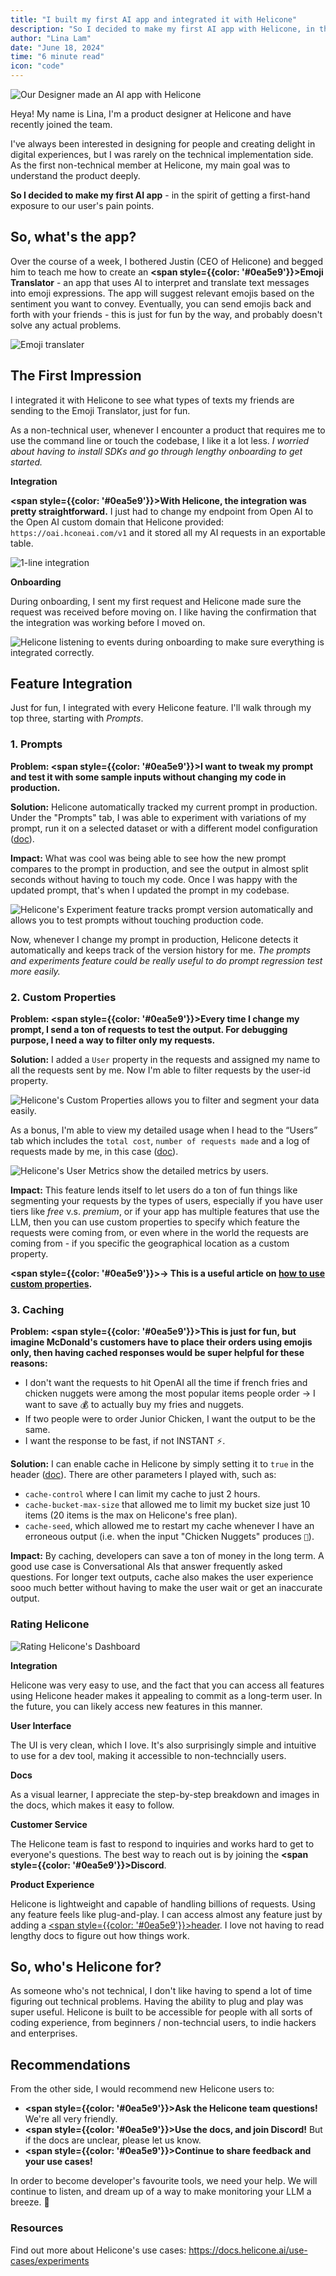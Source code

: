 ```yaml
---
title: "I built my first AI app and integrated it with Helicone"
description: "So I decided to make my first AI app with Helicone, in the spirit of getting a first-hand exposure to our user's pain points. "
author: "Lina Lam"
date: "June 18, 2024"
time: "6 minute read"
icon: "code"
---
```


![Our Designer made an AI app with Helicone](/static/blog/first-ai-app/lina-first-ai-app.png)

Heya! My name is Lina, I'm a product designer at Helicone and have recently joined the team. 

I've always been interested in designing for people and creating delight in digital experiences, but I was rarely on the technical implementation side. As the first non-technical member at Helicone, my main goal was to understand the product deeply. 

**So I decided to make my first AI app** - in the spirit of getting a first-hand exposure to our user's pain points. 

## So, what's the app?

Over the course of a week, I bothered Justin (CEO of Helicone) and begged him to teach me how to create an **<span style={{color: '#0ea5e9'}}>Emoji Translator</span>** - an app that uses AI to interpret and translate text messages into emoji expressions. The app will suggest relevant emojis based on the sentiment you want to convey. Eventually, you can send emojis back and forth with your friends - this is just for fun by the way, and probably doesn't solve any actual problems.


![Emoji translater](/static/blog/first-ai-app/emoji-converter.png)



## The First Impression

I integrated it with Helicone to see what types of texts my friends are sending to the Emoji Translator, just for fun.  

As a non-technical user, whenever I encounter a product that requires me to use the command line or touch the codebase, I like it a lot less. *I worried about having to install SDKs and go through lengthy onboarding to get started.*

**Integration**

**<span style={{color: '#0ea5e9'}}>With Helicone, the integration was pretty straightforward.</span>** I just had to change my endpoint from Open AI to the Open AI custom domain that Helicone provided: `https://oai.hconeai.com/v1` and it stored all my AI requests in an exportable table.

![1-line integration](/static/blog/first-ai-app/integration.png)

**Onboarding**

During onboarding, I sent my first request and Helicone made sure the request was received before moving on. I like having the confirmation that the integration was working before I moved on. 


![Helicone listening to events during onboarding to make sure everything is integrated correctly.](/static/blog/first-ai-app/listening-for-events.gif)



## Feature Integration 

Just for fun, I integrated with every Helicone feature. I'll walk through my top three, starting with *Prompts*. 

### 1. Prompts 

**Problem: <span style={{color: '#0ea5e9'}}>I want to tweak my prompt and test it with some sample inputs without changing my code in production. </span>**

**Solution:** Helicone automatically tracked my current prompt in production. Under the "Prompts" tab, I was able to experiment with variations of my prompt, run it on a selected dataset or with a different model configuration (<a href="https://docs.helicone.ai/features/prompts" target="_blank" rel="noopener noreferrer">doc</a>). 


**Impact:** What was cool was being able to see how the new prompt compares to the prompt in production, and see the output in almost split seconds without having to touch my code. Once I was happy with the updated prompt, that's when I updated the prompt in my codebase. 

![Helicone's Experiment feature tracks prompt version automatically and allows you to test prompts without touching production code.](/static/blog/first-ai-app/compare-experiments.png)

Now, whenever I change my prompt in production, Helicone detects it automatically and keeps track of the version history for me. *The prompts and experiments feature could be really useful to do prompt regression test more easily.*



### 2. Custom Properties

**Problem: <span style={{color: '#0ea5e9'}}>Every time I change my prompt, I send a ton of requests to test the output. For debugging purpose, I need a way to filter only my requests. </span>**

**Solution:** I added a `User` property in the requests and assigned my name to all the requests sent by me. Now I'm able to filter requests by the user-id property. 

![Helicone's Custom Properties allows you to filter and segment your data easily.](/static/blog/first-ai-app/custom-properties.png)

As a bonus, I'm able to view my detailed usage when I head to the “Users” tab which includes the `total cost`, `number of requests made` and a log of requests made by me, in this case (<a href="https://docs.helicone.ai/features/advanced-usage/custom-properties" target="_blank" rel="noopener noreferrer">doc</a>).    

![Helicone's User Metrics show the detailed metrics by users.](/static/blog/first-ai-app/user-metrics.png)

**Impact:** This feature lends itself to let users do a ton of fun things like segmenting your requests by the types of users, especially if you have user tiers like *free* v.s. *premium*, or if your app has multiple features that use the LLM, then you can use custom properties to specify which feature the requests were coming from, or even where in the world the requests are coming from - if you specific the geographical location as a custom property. 

**<span style={{color: '#0ea5e9'}}>→ This is a useful article on [how to use custom properties](https://www.helicone.ai/blog/custom-properties).</span>**


### 3. Caching

**Problem: <span style={{color: '#0ea5e9'}}>This is just for fun, but imagine McDonald's customers have to place their orders using emojis only, then having cached responses would be super helpful for these reasons:</span>**

- I don't want the requests to hit OpenAI all the time if french fries and chicken nuggets were among the most popular items people order → I want to save 💰 to actually buy my fries and nuggets.
- If two people were to order Junior Chicken, I want the output to be the same.
- I want the response to be fast, if not INSTANT ⚡.

**Solution:** I can enable cache in Helicone by simply setting it to `true` in the header (<a href="https://docs.helicone.ai/features/advanced-usage/caching" target="_blank" rel="noopener noreferrer">doc</a>). There are other parameters I played with, such as: 
- `cache-control` where I can limit my cache to just 2 hours. 
- `cache-bucket-max-size` that allowed me to limit my bucket size just 10 items (20 items is the max on Helicone's free plan). 
- `cache-seed`, which allowed me to restart my cache whenever I have an erroneous output (i.e. when the input "Chicken Nuggets" produces `🍔`). 



**Impact:** By caching, developers can save a ton of money in the long term. A good use case is Conversational AIs that answer frequently asked questions. For longer text outputs, cache also makes the user experience sooo much better without having to make the user wait or get an inaccurate output.



### Rating Helicone

![Rating Helicone's Dashboard](/static/blog/first-ai-app/helicone-dashboard.png)


**Integration**

Helicone was very easy to use, and the fact that you can access all features using Helicone header makes it appealing to commit as a long-term user. In the future, you can likely access new features in this manner.  


**User Interface**

The UI is very clean, which I love. It's also surprisingly simple and intuitive to use for a dev tool, making it accessible to non-techncially users. 


**Docs**

As a visual learner, I appreciate the step-by-step breakdown and images in the docs, which makes it easy to follow. 


**Customer Service** 

The Helicone team is fast to respond to inquiries and works hard to get to everyone's questions. The best way to reach out is by joining the **<span style={{color: '#0ea5e9'}}>Discord</span>**. 


**Product Experience**

Helicone is lightweight and capable of handling billions of requests. Using any feature feels like plug-and-play. I can access almost any feature just by adding a <a href="https://docs.helicone.ai/helicone-headers/header-directory" target="_blank" rel="noopener noreferrer"><span style={{color: '#0ea5e9'}}>header</span></a>. I love not having to read lengthy docs to figure out how things work.


## So, who's Helicone for?

As someone who's not technical, I don't like having to spend a lot of time figuring out technical problems. Having the ability to plug and play was super useful. Helicone is built to be accessible for people with all sorts of coding experience, from beginners / non-techncial users, to indie hackers and enterprises. 


## Recommendations

From the other side, I would recommend new Helicone users to: 

- **<span style={{color: '#0ea5e9'}}>Ask the Helicone team questions!</span>** We're all very friendly.
- **<span style={{color: '#0ea5e9'}}>Use the docs, and join Discord!</span>** But if the docs are unclear, please let us know.
- **<span style={{color: '#0ea5e9'}}>Continue to share feedback and your use cases!</span>** 

In order to become developer's favourite tools, we need your help. We will continue to listen, and dream up of a way to make monitoring your LLM a breeze. 🍃


### Resources 

Find out more about Helicone's use cases: https://docs.helicone.ai/use-cases/experiments